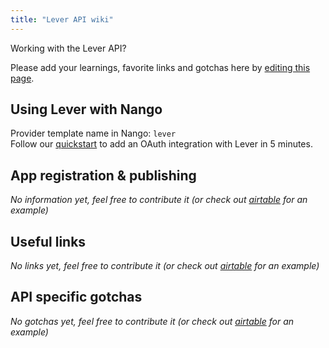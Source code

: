 ```yaml
---
title: "Lever API wiki"
---
```


Working with the Lever API?

Please add your learnings, favorite links and gotchas here by [editing this page](https://github.com/nangohq/nango/tree/master/docs/docs/providers/lever.md).

## Using Lever with Nango[](#using-lever-with-nango "Direct link to Using Lever with Nango")

Provider template name in Nango: `lever`  
Follow our [quickstart](/quickstart) to add an OAuth integration with Lever in 5 minutes.

## App registration & publishing[](#app-registration--publishing "Direct link to App registration & publishing")

_No information yet, feel free to contribute it (or check out [airtable](/providers/airtable) for an example)_

## Useful links[](#useful-links "Direct link to Useful links")

_No links yet, feel free to contribute it (or check out [airtable](/providers/airtable) for an example)_

## API specific gotchas[](#api-specific-gotchas "Direct link to API specific gotchas")

_No gotchas yet, feel free to contribute it (or check out [airtable](/providers/airtable) for an example)_